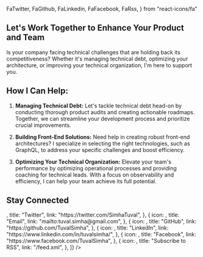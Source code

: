  FaTwitter,
  FaGithub,
  FaLinkedin,
  FaFacebook,
  FaRss,
} from "react-icons/fa"

<HireMe />

## Let's Work Together to Enhance Your Product and Team

Is your company facing technical challenges that are holding back its competitiveness? Whether it's managing technical debt, optimizing your architecture, or improving your technical organization, I'm here to support you.

## How I Can Help:

1. **Managing Technical Debt:** Let's tackle technical debt head-on by conducting thorough product audits and creating actionable roadmaps. Together, we can streamline your development process and prioritize crucial improvements.

2. **Building Front-End Solutions:** Need help in creating robust front-end architectures? I specialize in selecting the right technologies, such as GraphQL, to address your specific challenges and boost efficiency.

3. **Optimizing Your Technical Organization:** Elevate your team's performance by optimizing operational processes and providing coaching for technical leads. With a focus on observability and efficiency, I can help your team achieve its full potential.

## Stay Connected

<RevealOnScroll>
  <SmallCards
    items={[
      {
        icon: <FaTwitter />,
        title: "Twitter",
        link: "https://twitter.com/SimhaTuval",
      },
      {
        icon: <SiGmail />,
        title: "Email",
        link: "mailto:tuval.simha@gmail.com",
      },
      {
        icon: <FaGithub />,
        title: "GitHub",
        link: "https://github.com/TuvalSimha",
      },
      {
        icon: <FaLinkedin />,
        title: "LinkedIn",
        link: "https://www.linkedin.com/in/tuvalsimha/",
      },
      {
        icon: <FaFacebook />,
        title: "Facebook",
        link: "https://www.facebook.com/TuvalSimha",
      },
      {
        icon: <FaRss />,
        title: "Subscribe to RSS",
        link: "/feed.xml",
      },
    ]}
  />
</RevealOnScroll>
